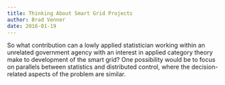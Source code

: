 ```yaml
---
title: Thinking About Smart Grid Projects
author: Brad Venner
date: 2016-01-19
---
```


So what contribution can a lowly applied statistician working within an unrelated government agency with an interest in applied category theory make to development of the smart grid?  One possibility would be to focus on parallels between statistics and distributed control, where the decision-related aspects of the problem are similar.
